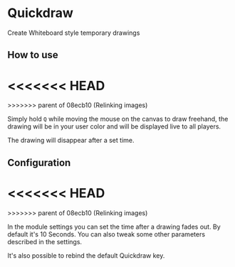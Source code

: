
# Quickdraw


Create Whiteboard style temporary drawings

## How to use
<<<<<<< HEAD
<ImageButBetter src="/public/images/Quickdraw/Quickdraw.png" alt="Quickdraw in action" width={2000} height={2000} className={styles.wikiimage}/>
=======
<ImageButBetter src="/images/Quickdraw/Quickdraw.png" alt="Quickdraw in action" width={2000} height={2000} className={styles.wikiimage}/>
>>>>>>> parent of 08ecb10 (Relinking images)

Simply hold `Q` while moving the mouse on the canvas to draw freehand,
the drawing will be in your user color and will be displayed live to all
players.

The drawing will disappear after a set time.


## Configuration
<<<<<<< HEAD
<ImageButBetter src="/public/images/Quickdraw/Qdsett.png" alt="Quickdraw Settings" width={2000} height={2000} className={styles.wikiimage}/>
=======
<ImageButBetter src="/images/Quickdraw/Qdsett.png" alt="Quickdraw Settings" width={2000} height={2000} className={styles.wikiimage}/>
>>>>>>> parent of 08ecb10 (Relinking images)

In the module settings you can set the time after a drawing fades out.
By default it's 10 Seconds. You can also tweak some other parameters
described in the settings.

It's also possible to rebind the default Quickdraw key.

